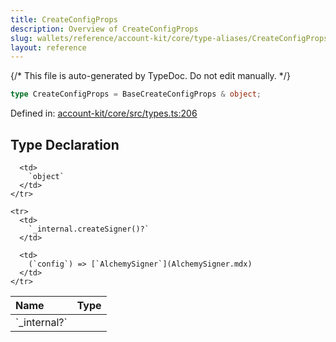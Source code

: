 ```yaml
---
title: CreateConfigProps
description: Overview of CreateConfigProps
slug: wallets/reference/account-kit/core/type-aliases/CreateConfigProps
layout: reference
---
```


{/* This file is auto-generated by TypeDoc. Do not edit manually. */}

```ts
type CreateConfigProps = BaseCreateConfigProps & object;
```

Defined in: [account-kit/core/src/types.ts:206](https://github.com/alchemyplatform/aa-sdk/blob/dc58c113ff1eeb06d4b3f76c505cbbaad47db8fc/account-kit/core/src/types.ts#L206)

## Type Declaration

<table>
  <thead>
    <tr>
      <th align="left">Name</th>
      <th align="left">Type</th>
    </tr>
  </thead>

  <tbody>
    <tr>
      <td>
        `_internal?`
      </td>

      <td>
        `object`
      </td>
    </tr>

    <tr>
      <td>
        `_internal.createSigner()?`
      </td>

      <td>
        (`config`) => [`AlchemySigner`](AlchemySigner.mdx)
      </td>
    </tr>

  </tbody>
</table>
